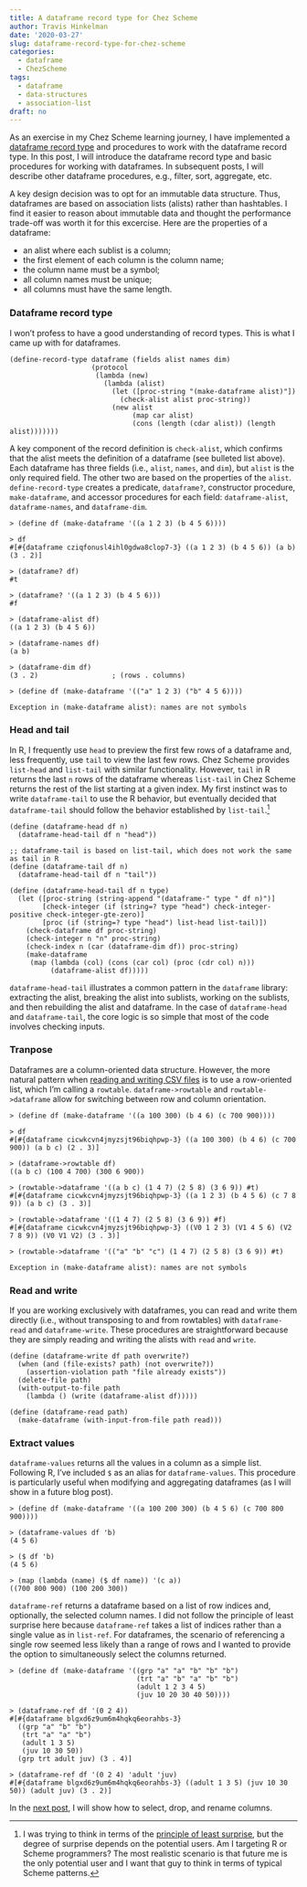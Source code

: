 ```yaml
---
title: A dataframe record type for Chez Scheme
author: Travis Hinkelman
date: '2020-03-27'
slug: dataframe-record-type-for-chez-scheme
categories:
  - dataframe
  - ChezScheme
tags:
  - dataframe
  - data-structures
  - association-list
draft: no
---
```


As an exercise in my Chez Scheme learning journey, I have implemented a [dataframe record type](https://hinkelman.github.io/dataframe/) and procedures to work with the dataframe record type. In this post, I will introduce the dataframe record type and basic procedures for working with dataframes. In subsequent posts, I will describe other dataframe procedures, e.g., filter, sort, aggregate, etc.

A key design decision was to opt for an immutable data structure. Thus, dataframes are based on association lists (alists) rather than hashtables. I find it easier to reason about immutable data and thought the performance trade-off was worth it for this excercise. Here are the properties of a dataframe:

* an alist where each sublist is a column;
* the first element of each column is the column name;
* the column name must be a symbol;
* all column names must be unique;
* all columns must have the same length.

### Dataframe record type

I won't profess to have a good understanding of record types. This is what I came up with for dataframes.

```
(define-record-type dataframe (fields alist names dim)
                    (protocol
                     (lambda (new)
                       (lambda (alist)
                         (let ([proc-string "(make-dataframe alist)"])
                           (check-alist alist proc-string))
                         (new alist
                              (map car alist)
                              (cons (length (cdar alist)) (length alist)))))))
```

A key component of the record definition is `check-alist`, which confirms that the alist meets the definition of a dataframe (see bulleted list above). Each dataframe has three fields (i.e., `alist`, `names`, and `dim`), but `alist` is the only required field. The other two are based on the properties of the `alist`. `define-record-type` creates a predicate, `dataframe?`, constructor procedure, `make-dataframe`, and accessor procedures for each field: `dataframe-alist`, `dataframe-names`, and `dataframe-dim`. 

```
> (define df (make-dataframe '((a 1 2 3) (b 4 5 6))))

> df
#[#{dataframe cziqfonusl4ihl0gdwa8clop7-3} ((a 1 2 3) (b 4 5 6)) (a b) (3 . 2)]

> (dataframe? df)
#t

> (dataframe? '((a 1 2 3) (b 4 5 6)))
#f

> (dataframe-alist df)
((a 1 2 3) (b 4 5 6))

> (dataframe-names df)
(a b)

> (dataframe-dim df)
(3 . 2)                  ; (rows . columns)

> (define df (make-dataframe '(("a" 1 2 3) ("b" 4 5 6))))

Exception in (make-dataframe alist): names are not symbols
```

### Head and tail

In R, I frequently use `head` to preview the first few rows of a dataframe and, less frequently, use `tail` to view the last few rows. Chez Scheme provides `list-head` and `list-tail` with similar functionality. However, `tail` in R returns the last `n` rows of the dataframe whereas `list-tail` in Chez Scheme returns the rest of the list starting at a given index. My first instinct was to write `dataframe-tail` to use the R behavior, but eventually decided that `dataframe-tail` should follow the behavior established by `list-tail`.^[I was trying to think in terms of the [principle of least surprise](https://en.wikipedia.org/wiki/Principle_of_least_astonishment), but the degree of surprise depends on the potential users. Am I targeting R or Scheme programmers? The most realistic scenario is that future me is the only potential user and I want that guy to think in terms of typical Scheme patterns.]

```
(define (dataframe-head df n)
  (dataframe-head-tail df n "head"))

;; dataframe-tail is based on list-tail, which does not work the same as tail in R
(define (dataframe-tail df n)
  (dataframe-head-tail df n "tail"))

(define (dataframe-head-tail df n type)
  (let ([proc-string (string-append "(dataframe-" type " df n)")]
        [check-integer (if (string=? type "head") check-integer-positive check-integer-gte-zero)]
        [proc (if (string=? type "head") list-head list-tail)])
    (check-dataframe df proc-string)
    (check-integer n "n" proc-string)
    (check-index n (car (dataframe-dim df)) proc-string)
    (make-dataframe
     (map (lambda (col) (cons (car col) (proc (cdr col) n)))
          (dataframe-alist df)))))
```

`dataframe-head-tail` illustrates a common pattern in the `dataframe` library: extracting the alist, breaking the alist into sublists, working on the sublists, and then rebuilding the alist and dataframe. In the case of `dataframe-head` and `dataframe-tail`, the core logic is so simple that most of the code involves checking inputs. 

### Tranpose

Dataframes are a column-oriented data structure. However, the more natural pattern when [reading and writing CSV files](/posts/reading-writing-csv-files-chez-scheme/) is to use a row-oriented list, which I'm calling a `rowtable`. `dataframe->rowtable` and `rowtable->dataframe` allow for switching between row and column orientation.   

```
> (define df (make-dataframe '((a 100 300) (b 4 6) (c 700 900))))

> df
#[#{dataframe cicwkcvn4jmyzsjt96biqhpwp-3} ((a 100 300) (b 4 6) (c 700 900)) (a b c) (2 . 3)]

> (dataframe->rowtable df)
((a b c) (100 4 700) (300 6 900))

> (rowtable->dataframe '((a b c) (1 4 7) (2 5 8) (3 6 9)) #t)
#[#{dataframe cicwkcvn4jmyzsjt96biqhpwp-3} ((a 1 2 3) (b 4 5 6) (c 7 8 9)) (a b c) (3 . 3)]

> (rowtable->dataframe '((1 4 7) (2 5 8) (3 6 9)) #f)
#[#{dataframe cicwkcvn4jmyzsjt96biqhpwp-3} ((V0 1 2 3) (V1 4 5 6) (V2 7 8 9)) (V0 V1 V2) (3 . 3)]

> (rowtable->dataframe '(("a" "b" "c") (1 4 7) (2 5 8) (3 6 9)) #t)

Exception in (make-dataframe alist): names are not symbols
```

### Read and write

If you are working exclusively with dataframes, you can read and write them directly (i.e., without transposing to and from rowtables) with `dataframe-read` and `dataframe-write`. These procedures are straightforward because they are simply reading and writing the alists with `read` and `write`. 

```
(define (dataframe-write df path overwrite?)
  (when (and (file-exists? path) (not overwrite?))
    (assertion-violation path "file already exists"))
  (delete-file path)
  (with-output-to-file path
    (lambda () (write (dataframe-alist df)))))

(define (dataframe-read path)
  (make-dataframe (with-input-from-file path read)))
```

### Extract values

`dataframe-values` returns all the values in a column as a simple list. Following R, I've included `$` as an alias for `dataframe-values`. This procedure is particularly useful when modifying and aggregating dataframes (as I will show in a future blog post).

```
> (define df (make-dataframe '((a 100 200 300) (b 4 5 6) (c 700 800 900))))

> (dataframe-values df 'b)
(4 5 6)

> ($ df 'b)                 
(4 5 6)

> (map (lambda (name) ($ df name)) '(c a))
((700 800 900) (100 200 300))
```

`dataframe-ref` returns a dataframe based on a list of row indices and, optionally, the selected column names. I did not follow the principle of least surprise here because `dataframe-ref` takes a list of indices rather than a single value as in `list-ref`. For dataframes, the scenario of referencing a single row seemed less likely than a range of rows and I wanted to provide the option to simultaneously select the columns returned. 

```
> (define df (make-dataframe '((grp "a" "a" "b" "b" "b")
                               (trt "a" "b" "a" "b" "b")
                               (adult 1 2 3 4 5)
                               (juv 10 20 30 40 50))))

> (dataframe-ref df '(0 2 4))
#[#{dataframe blgxd6z9um6m4hqkq6eorahbs-3}
  ((grp "a" "b" "b")
   (trt "a" "a" "b")
   (adult 1 3 5)
   (juv 10 30 50))
  (grp trt adult juv) (3 . 4)]

> (dataframe-ref df '(0 2 4) 'adult 'juv)
#[#{dataframe blgxd6z9um6m4hqkq6eorahbs-3} ((adult 1 3 5) (juv 10 30 50)) (adult juv) (3 . 2)]
```

In the [next post](/posts/selecting-dropping-renaming-dataframe-columns-chez-scheme/), I will show how to select, drop, and rename columns. 
